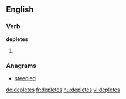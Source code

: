 
==English==

===Verb===
'''depletes'''

# {{third-person singular of|deplete}}

===Anagrams===
* [[steepled#English|steepled]]

[[de:depletes]]
[[fr:depletes]]
[[hu:depletes]]
[[vi:depletes]]